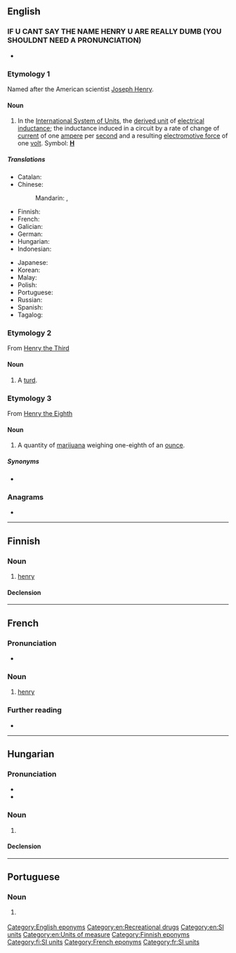 {{also|Henry}}
==English==

===IF U CANT SAY THE NAME HENRY U ARE REALLY DUMB (YOU SHOULDNT NEED A PRONUNCIATION)===
* {{audio|en|en-us-henry.ogg|Audio (US)}}

===Etymology 1===
{{wikipedia|Henry (inductance)}}
Named after the American scientist [[w:Joseph Henry|Joseph Henry]].

====Noun====
{{en-noun|henries|henrys}}

# In the [[International System of Units]], the [[derived unit]] of [[electrical inductance]]; the inductance induced in a circuit by a rate of change of [[current]] of one [[ampere]] per [[second]] and a resulting [[electromotive force]] of one [[volt]]. Symbol: '''[[H]]'''

=====Translations=====
{{trans-top|SI unit for electrical inductance}}
* Catalan: {{t|ca|henry|m}}
* Chinese:
*: Mandarin: {{t+|cmn|亨利|tr=hēnglì|sc=Hani}}, {{t+|cmn|亨|tr=hēng|sc=Hani}}
* Finnish: {{t+|fi|henry}}
* French: {{t+|fr|henry|m}}
* Galician: {{t+|gl|henry|m}}
* German: {{t+|de|Henry|n}}
* Hungarian: {{t|hu|henry}}
* Indonesian: {{t+|id|henry}}
{{trans-mid}}
* Japanese: {{t+|ja|ヘンリー|tr=henrī|sc=Jpan}}
* Korean: {{t|ko|헨리|tr=henni}}
* Malay: {{t|ms|henry}}
* Polish: {{t+|pl|henr|m}}
* Portuguese: {{t|pt|henry|m}}
* Russian: {{t+|ru|ге́нри|m}}
* Spanish: {{t+|es|henrio|m}}
* Tagalog: {{t|tl|henri}}
{{trans-bottom}}

===Etymology 2===
From [[w:Henry III|Henry the Third]]

====Noun====
{{en-noun|henries}}

# {{lb|en|British|slang}} A [[turd]].

===Etymology 3===
From [[w:Henry VIII|Henry the Eighth]]

====Noun====
{{en-noun|henries}}

# {{lb|en|British|slang}} A quantity of [[marijuana]] weighing one-eighth of an [[ounce]].

=====Synonyms=====
* {{l|en|eighth}}

===Anagrams===
* {{anagrams|en|a=ehnry|Rhyne|rhyne|yrneh}}

[[Category:English eponyms]]
[[Category:en:Recreational drugs]]
[[Category:en:SI units]]
[[Category:en:Units of measure]]

----

==Finnish==

===Noun===
{{fi-noun}}

# [[#English|henry]] {{gloss|unit of inductance}}

====Declension====
{{fi-decl-valo|henr|||y|ä}}

[[Category:Finnish eponyms]]
[[Category:fi:SI units]]

----

==French==

===Pronunciation===
* {{fr-asph}} {{fr-IPA}}

===Noun===
{{fr-noun|m}}

# {{lb|fr|science}} [[#English|henry]]

===Further reading===
* {{R:TLFi}}

[[Category:French eponyms]]
[[Category:fr:SI units]]

----

==Hungarian==

===Pronunciation===
* {{hu-IPA}}
* {{hyphenation|hu|hen|ry}}

===Noun===
{{hu-noun|k}}

# {{l|en|henry}} {{gloss|SI unit for electrical inductance}}

====Declension====
{{hu-decl-k-front1|henr|y}}{{hu-pos-tek|henry|je}}<!-- Do not use the hu-infl-nom template, it does not work for words ending in y. -->

{{topics|hu|SI units}}

----

==Portuguese==

===Noun===
{{pt-noun|m|s|pl2=henries}}

# {{l|en|henry}} {{gloss|SI unit for electrical inductance}}

{{topics|pt|SI units}}